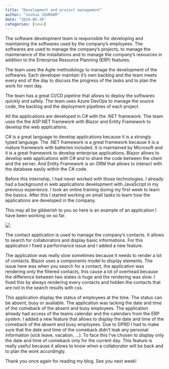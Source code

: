 ```yaml
---
title: "Development and project management"
author: "Joshua JOURDAM"
date: "2024-06-30"
categories: [news]
---
```


The software development team is responsible for developing and maintaining the softwares used by the company's employees. The softwares are used to manage the company's projects, to manage the maintenance of the installations and to manage the company's resources in addition to the Enterprise Resource Planning (ERP) features.

The team uses the Agile methodology to manage the development of the softwares. Each developer maintain it's own backlog and the team meets every end of the day to discuss the progress of the tasks and to plan the work for next day.

The team has a great CI/CD pipeline that allows to deploy the softwares quickly and safely. The team uses Azure DevOps to manage the source code, the backlog and the deployment pipelines of each project.

All the applications are developed in C# with the .NET framework. The team uses the the ASP.NET framework with Blazor and Entity Framework to develop the web applications.

C# is a great language to develop applications because it is a strongly typed language. The .NET framework is a great framework because it is a mature framework with batteries included. It is maintained by Microsoft and it is a great framework to develop enterprise applications. Blazor allows to develop web applications with C# and to share the code between the client and the server. And Entity Framework is an ORM that allows to interact with the database easily within the C# code.

Before this internship, I had never worked with those technologies. I already had a background in web applications development with JavaScript in my previous experience. I took an online training during my first week to learn the basics. After this I started working on small tasks to learn how the applications are developed in the company. 

This may all be gibberish to you so here is an example of an application I have been working on so far.

![](/contact.png)

The contact application is used to manage the company's contacts. It allows to search for collaborators and display basic informations. For this application I fixed a performance issue and I added a new feature. 

The application was really slow sometimes because it needs to render a lot of contacts. Blazor uses a components model to display elements. The issue here was when you search for a contact, the application was rendering only the filtered contacts, this cause a lot of overhead because the difference between two states is huge and the rendering was slow. I fixed this by always rendering every contacts and hidden the contacts that are not in the search results with css. 

This application display the status of employees at the time. The status can be absent, busy or available. The application was lacking the date and time of the comeback of the absent and busy employees. The application already had access of the teams calendar and the calendars from the ERP system. I added a new feature that allows to display the date and time of the comeback of the absent and busy employees. Due to GPRD I had to make sure that the date and time of the comeback didn't leak any personal information (sick leave, vacation, ...). To face this I've chosen to display only the date and time of comeback only for the current day. This feature is really useful because it allows to know when a collaborator will be back and to plan the work accordingly.

Thank you once again for reading my blog. See you next week!

